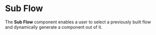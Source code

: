 
# Sub Flow

The **Sub Flow** component enables a user to select a previously built flow and dynamically generate a component out of it.

<div
  style={{ marginBottom: "20px", display: "flex", justifyContent: "center" }}
>
  <ReactPlayer playing controls url="/videos/sub_flow.mp4" />
</div>